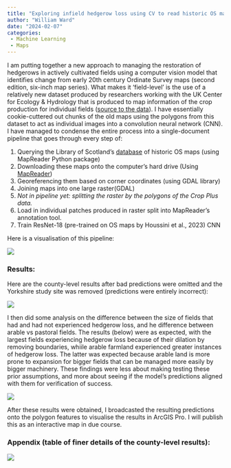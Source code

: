 ```yaml
---
title: "Exploring infield hedgerow loss using CV to read historic OS maps"
author: "William Ward"
date: "2024-02-07"
categories: 
 - Machine Learning
 - Maps
---
```


I am putting together a new approach to managing the restoration of hedgerows in actively cultivated fields using a computer vision model that identifies change from early 20th century Ordinate Survey maps (second edition, six-inch map series). What makes it 'field-level' is the use of a relatively new dataset produced by researchers working with the UK Center for Ecology & Hydrology that is produced to map information of the crop production for individual fields ([source to the data](www.ceh.ac.uk/data/ceh-land-cover-plus-crops-2015)). I have essentially cookie-cuttered out chunks of the old maps using the polygons from this dataset to act as individual images into a convolution neural network (CNN). I have managed to condense the entire process into a single-document pipeline that goes through every step of:

1.  Querying the Library of Scotland's [database](https://maps.nls.uk/os/6inch-england-and-wales/) of historic OS maps (using MapReader Python package)
2.  Downloading these maps onto the computer's hard drive (Using [MapReader](https://living-with-machines.github.io/MapReader/))
3.  Georeferencing them based on corner coordinates (using GDAL library)
4.  Joining maps into one large raster(GDAL)
5.  *Not in pipeline yet: splitting the raster by the polygons of the Crop Plus data.*
6.  Load in individual patches produced in raster split into MapReader's annotation tool.
7.  Train ResNet-18 (pre-trained on OS maps by Houssini et al., 2023) CNN

Here is a visualisation of this pipeline:

![](images/clipboard-1658302361.png)

### Results:

Here are the county-level results after bad predictions were omitted and the Yorkshire study site was removed (predictions were entirely incorrect):

![](images/clipboard-470819174.png)

I then did some analysis on the difference between the size of fields that had and had not experienced hedgerow loss, and he difference between arable vs pastoral fields. The results (below) were as expected, with the largest fields experiencing hedgerow loss because of their dilation by removing boundaries, whiile arable farmland experienced greater instances of hedgerow loss. The latter was expected because arable land is more prone to expansion for bigger fields that can be managed more easily by bigger machinery. These findings were less about making testing these prior assumptions, and more about seeing if the model's predictions aligned with them for verification of success.

![](images/clipboard-2460159056.png)

After these results were obtained, I broadcasted the resulting predictions onto the polygon features to visualise the results in ArcGIS Pro. I will publish this as an interactive map in due course.

### Appendix (table of finer details of the county-level results):

![](images/clipboard-3160118829.png)
